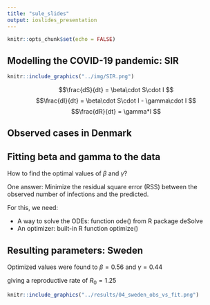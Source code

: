 ```yaml
---
title: "sule_slides"
output: ioslides_presentation
---
```


```r
knitr::opts_chunk$set(echo = FALSE)
```

## Modelling the COVID-19 pandemic: SIR

```r
knitr::include_graphics("../img/SIR.png")
```
$$\frac{dS}{dt} = \beta\cdot S\cdot I $$
$$\frac{dI}{dt} = \beta\cdot S\cdot I - \gamma\cdot I $$
$$\frac{dR}{dt} = \gamma*I $$

## Observed cases in Denmark


## Fitting beta and gamma to the data
How to find the optimal values of $\beta$ and $\gamma$?

One answer: Minimize the residual square error (RSS) between the observed number of infections and the predicted.

For this, we need:

- A way to solve the ODEs: function ode() from R package deSolve
- An optimizer: built-in R function optimize()

## Resulting parameters: Sweden

Optimized values were found to $\beta = 0.56$ and $\gamma = 0.44$

giving a reproductive rate of $R_0 = 1.25$

```r
knitr::include_graphics("../results/04_sweden_obs_vs_fit.png")
```

## 

